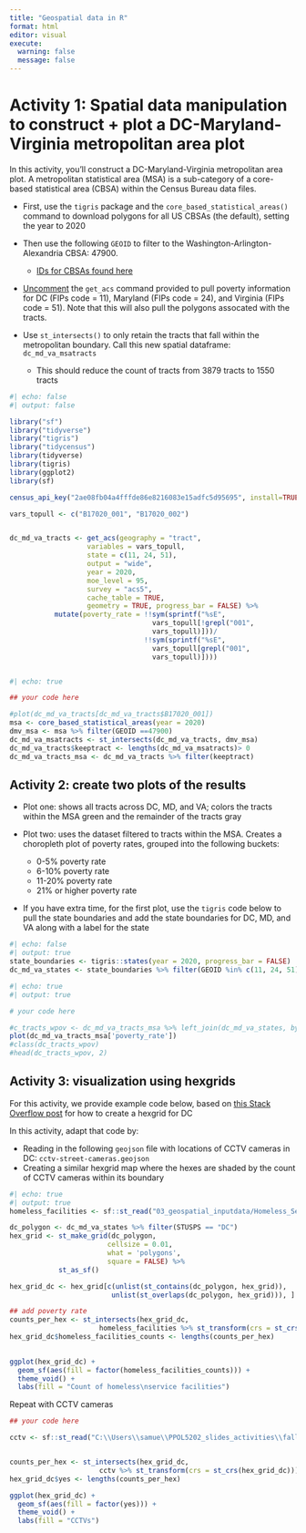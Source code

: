 ---
title: "Geospatial data in R"
format: html
editor: visual
execute: 
  warning: false
  message: false
---

# Activity 1: Spatial data manipulation to construct + plot a DC-Maryland-Virginia metropolitan area plot

In this activity, you'll construct a DC-Maryland-Virginia metropolitan area plot. A metropolitan statistical area (MSA) is a sub-category of a core-based statistical area (CBSA) within the Census Bureau data files.

-   First, use the `tigris` package and the `core_based_statistical_areas()` command to download polygons for all US CBSAs (the default), setting the year to 2020

-   Then use the following `GEOID` to filter to the Washington-Arlington-Alexandria CBSA: 47900.

    -   [IDs for CBSAs found here](https://www2.census.gov/programs-surveys/cps/methodology/2015%20Geography%20Cover.pdf)

-   [Uncomment](https://bookdown.org/yihui/rmarkdown-cookbook/comments.html) the `get_acs` command provided to pull poverty information for DC (FIPs code = 11), Maryland (FIPs code = 24), and Virginia (FIPs code = 51). Note that this will also pull the polygons assocated with the tracts.

-   Use `st_intersects()` to only retain the tracts that fall within the metropolitan boundary. Call this new spatial dataframe: `dc_md_va_msatracts`

    -   This should reduce the count of tracts from 3879 tracts to 1550 tracts

```{r, results = "hide"}
#| echo: false
#| output: false

library("sf")
library("tidyverse")
library("tigris")
library("tidycensus")
library(tidyverse)
library(tigris)
library(ggplot2)
library(sf)

census_api_key("2ae08fb04a4fffde86e8216083e15adfc5d95695", install=TRUE, overwrite=TRUE)

vars_topull <- c("B17020_001", "B17020_002")


dc_md_va_tracts <- get_acs(geography = "tract",
                   variables = vars_topull,
                   state = c(11, 24, 51),
                   output = "wide",
                   year = 2020,
                   moe_level = 95,
                   survey = "acs5",
                   cache_table = TRUE,
                   geometry = TRUE, progress_bar = FALSE) %>%
           mutate(poverty_rate = !!sym(sprintf("%sE",
                                   vars_topull[!grepl("001",
                                   vars_topull)]))/
                                 !!sym(sprintf("%sE",
                                   vars_topull[grepl("001",
                                   vars_topull)])))



```

```{r}
#| echo: true

## your code here 

#plot(dc_md_va_tracts[dc_md_va_tracts$B17020_001])
msa <- core_based_statistical_areas(year = 2020)
dmv_msa <- msa %>% filter(GEOID ==47900)
dc_md_va_msatracts <- st_intersects(dc_md_va_tracts, dmv_msa)
dc_md_va_tracts$keeptract <- lengths(dc_md_va_msatracts)> 0
dc_md_va_tracts_msa <- dc_md_va_tracts %>% filter(keeptract)

```

## Activity 2: create two plots of the results

-   Plot one: shows all tracts across DC, MD, and VA; colors the tracts within the MSA green and the remainder of the tracts gray

-   Plot two: uses the dataset filtered to tracts within the MSA. Creates a choropleth plot of poverty rates, grouped into the following buckets:

    -   0-5% poverty rate
    -   6-10% poverty rate
    -   11-20% poverty rate
    -   21% or higher poverty rate

-   If you have extra time, for the first plot, use the `tigris` code below to pull the state boundaries and add the state boundaries for DC, MD, and VA along with a label for the state

```{r}
#| echo: false
#| output: true
state_boundaries <- tigris::states(year = 2020, progress_bar = FALSE)
dc_md_va_states <- state_boundaries %>% filter(GEOID %in% c(11, 24, 51))

```

```{r}
#| echo: true
#| output: true

# your code here

#c_tracts_wpov <- dc_md_va_tracts_msa %>% left_join(dc_md_va_states, by = "GEOID") 
plot(dc_md_va_tracts_msa['poverty_rate'])
#class(dc_tracts_wpov)
#head(dc_tracts_wpov, 2)
```

## Activity 3: visualization using hexgrids

For this activity, we provide example code below, based on [this Stack Overflow post](https://stackoverflow.com/questions/76153155/creating-a-hexagonal-map-from-a-shapefile-in-r) for how to create a hexgrid for DC

In this activity, adapt that code by:

-   Reading in the following `geojson` file with locations of CCTV cameras in DC: `cctv-street-cameras.geojson`
-   Creating a similar hexgrid map where the hexes are shaded by the count of CCTV cameras within its boundary

```{r}
#| echo: true
#| output: true
homeless_facilities <- sf::st_read("03_geospatial_inputdata/Homeless_Service_Facilities.geojson")

dc_polygon <- dc_md_va_states %>% filter(STUSPS == "DC")
hex_grid <- st_make_grid(dc_polygon,
                        cellsize = 0.01,
                        what = 'polygons',
                        square = FALSE) %>%
            st_as_sf() 

hex_grid_dc <- hex_grid[c(unlist(st_contains(dc_polygon, hex_grid)),
                         unlist(st_overlaps(dc_polygon, hex_grid))), ] 

## add poverty rate
counts_per_hex <- st_intersects(hex_grid_dc,
                      homeless_facilities %>% st_transform(crs = st_crs(hex_grid_dc)))  
hex_grid_dc$homeless_facilities_counts <- lengths(counts_per_hex)
            

ggplot(hex_grid_dc) +
  geom_sf(aes(fill = factor(homeless_facilities_counts))) +
  theme_void() +
  labs(fill = "Count of homeless\nservice facilities") 

```

Repeat with CCTV cameras

```{r}
## your code here 

cctv <- sf::st_read("C:\\Users\\samue\\PPOL5202_slides_activities\\fall_2024\\activities\\solutions\\03_geospatial_inputdata\\cctv-street-cameras.geojson")


counts_per_hex <- st_intersects(hex_grid_dc,
                      cctv %>% st_transform(crs = st_crs(hex_grid_dc)))  
hex_grid_dc$yes <- lengths(counts_per_hex)

ggplot(hex_grid_dc) +
  geom_sf(aes(fill = factor(yes))) +
  theme_void() +
  labs(fill = "CCTVs") 

```
